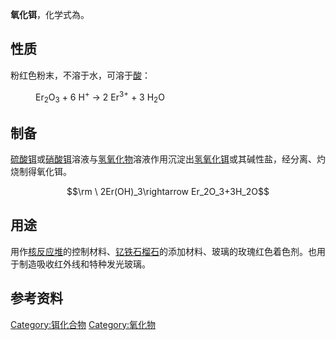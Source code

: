 {{chembox
| Watchedfields = changed
| verifiedrevid = 448577756
| Reference = <ref name="hand">
{{cite book| last = Lide | first = David R. | year = 1998
 | title = Handbook of Chemistry and Physics
 | edition = 87 | publication-place = Boca Raton, FL | publisher = CRC Press | isbn = 0-8493-0594-2 | pages = 4–57}}</ref>
|   ImageFile =Tl2O3structure.jpg
|   ImageSize =
|   ImageFile2 = ErOPulver.jpg
|   ImageName = Erbium oxide crystal structure
|   OtherNames = 
| Section1 = {{Chembox Identifiers
|   ChemSpiderID_Ref = {{chemspidercite|correct|chemspider}}
| ChemSpiderID = 4298039
| InChI = 1/2Er.3O/rEr2O3/c3-1-5-2-4
| SMILES = O=[Er]O[Er]=O
| InChIKey = VQCBHWLJZDBHOS-YMHUIQTEAQ
| StdInChI_Ref = {{stdinchicite|correct|chemspider}}
| StdInChI = 1S/2Er.3O
| StdInChIKey_Ref = {{stdinchicite|correct|chemspider}}
| StdInChIKey = VQCBHWLJZDBHOS-UHFFFAOYSA-N
| CASNo_Ref = {{cascite|correct|CAS}}
| CASNo = 12061-16-4
| PubChem = 159426
  }}
| Section2 = {{Chembox Properties
|   Formula = Er<sub>2</sub>O<sub>3</sub>
|   MolarMass = 382.56 g/mol
|   Appearance = 粉红色结晶
|   Density = 8.64 g/cm<sup>3</sup>
|   Solvent = 不溶
|   SolubleOther =
|   MeltingPt = 2344 °C
|   BoilingPt = 3290 °C
|   Specific Gravity = 8.64g/cm<sup>3</sup>
|   Stability = slightly hydroscopic
|   Solubility = insoluble in water
}}
| Section3 = {{Chembox Structure
|   CrystalStruct = [[立方晶系|立方晶系]]，[[皮尔逊符号|cI80]]
|   SpaceGroup = Ia-3, No. 206
}}
| Section4 = {{Chembox Thermochemistry
| DeltaHf = −1897.9 [[千焦每摩|kJ·mol<sup>−1</sup>]]
| DeltaHc =
| Entropy = 155.6 J·mol<sup>−1</sup>·K<sup>−1</sup>
| HeatCapacity = 108.5 J·mol<sup>−1</sup>·K<sup>−1</sup>
}}
}}
'''氧化铒'''，化学式為{{化學式|鉺|2|氧|3}}。

==性质==
粉红色粉末，不溶于水，可溶于[[酸|酸]]：
: Er<sub>2</sub>O<sub>3</sub> + 6 H<sup>+</sup> → 2 Er<sup>3+</sup> + 3 H<sub>2</sub>O

==制备==
[[硫酸铒|硫酸铒]]或[[硝酸铒|硝酸铒]]溶液与[[氢氧化物|氢氧化物]]溶液作用沉淀出[[氢氧化铒|氢氧化铒]]或其碱性盐，经分离、灼烧制得氧化铒。
:<math>\rm \ 2Er(OH)_3\rightarrow Er_2O_3+3H_2O</math>

==用途==
用作[[核反应堆|核反应堆]]的控制材料、[[钇铁石榴石|钇铁石榴石]]的添加材料、玻璃的玫瑰红色着色剂。也用于制造吸收红外线和特种发光玻璃。

==参考资料==
{{reflist}}

{{铒化合物}}
{{氧化物}}

[[Category:铒化合物|Category:铒化合物]]
[[Category:氧化物|Category:氧化物]]

{{无机化合物小作品}}